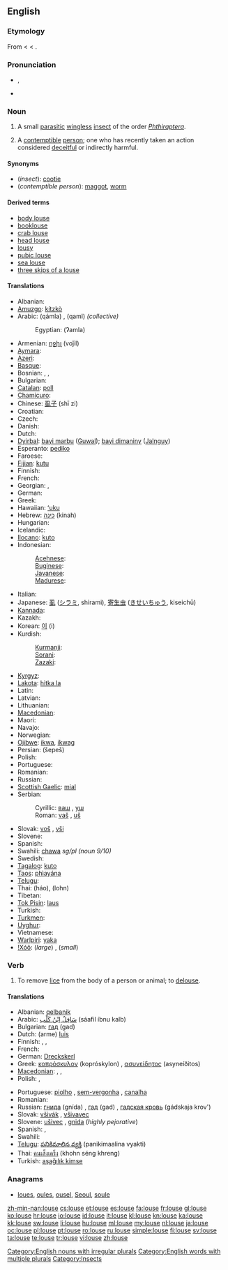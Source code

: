 {{wikipedia}}
==English==

===Etymology===
From {{etyl|enm|en}} {{term|lows|lows(e)|lang=enm}} < {{etyl|ang|en}} {{term|lus|lūs|lang=ang}} < {{proto|Germanic|lus-|lang=en}}.

===Pronunciation===
* {{a|UK}} {{IPA|/laʊs/}}, {{SAMPA|/laUs/}}
* {{rhymes|aʊs}}

===Noun===
{{en-noun|pl=[[lice]] or {{nonstandard}} [[louses]]}}

# A small [[parasitic]] [[wingless]] [[insect]] of the order ''[[Phthiraptera]]''.
# {{colloquial|dated|not usually used in plural form}}  A [[contemptible]] [[person]]; one who has recently taken an action considered [[deceitful]] or indirectly harmful.

====Synonyms====
* (''insect''): {{North America}} [[cootie]]
* (''contemptible person''): [[maggot]], [[worm]]

====Derived terms====
* [[body louse]]
* [[booklouse]]
* [[crab louse]]
* [[head louse]]
* [[lousy]]
* [[pubic louse]]
* [[sea louse]]
* [[three skips of a louse]]

====Translations====
{{trans-top|insect}}
* Albanian: {{t-|sq|morr|xs=Albanian}}
* [[Amuzgo]]: [[kítzkò]]
* Arabic: {{Arab|[[قملة|قَمْلَةٌ]]}} (qámla) {{f}}, {{Arab|[[قمل|قَمْلٌ]]}} (qaml) {{m}} ''(collective)''
*: Egyptian: (ʔamla)
* Armenian: [[ոջիլ]] (voǰil)
* [[Aymara]]: {{t|ay|lapʼa}}
* [[Azeri]]: {{t|az|bit}}
* [[Basque]]: {{t|eu|zorri|xs=Basque}}
* Bosnian: {{t-|bs|uš|f}}, {{t-|bs|vaš|f}}, {{t|bs|vaška|f}}
* Bulgarian: {{t+|bg|въшка|f|tr=vəška}}
* [[Catalan]]: [[poll]] {{m}}
* [[Chamicuro]]: {{tø|ccc|nijpa}}
* Chinese: [[虱子]] (shī zi)
* Croatian: {{t+|hr|uš|f}}
* Czech: {{t+|cs|veš|f}}
* Danish: {{t-|da|lus|c}}
* Dutch: {{t+|nl|luis|f}}
* [[Dyirbal]]: [[bayi marbu]] ([[Guwal]]); [[bayi dimaniny]] ([[Jalnguy]])
* Esperanto: [[pediko]]
* Faroese: {{t-|fo|lús|xs=Faroese}}
* [[Fijian]]: [[kutu]]
* Finnish: {{t+|fi|täi}}
* French: {{t+|fr|pou|m}}
* Georgian: {{t|ka|მკბენარი|tr=mkbenari|sc=Geor|xs=Georgian}}, {{t|ka|ტილი|tr=tili|sc=Geor|xs=Georgian}}
* German: {{t+|de|Laus|f}}
* Greek: {{t+|el|ψείρα|f|tr=pseíra}}
* Hawaiian: [[ʻuku]]
* Hebrew: [[כינה]] (kinah) {{f}}
* Hungarian: {{t+|hu|tetű}}
* Icelandic: {{t+|is|lús|f}}
* [[Ilocano]]: [[kuto]]
* Indonesian: {{t+|id|kutu|xs=Indonesian}}
*: [[Acehnese]]: {{tø|ace|gutee }}
*: [[Buginese]]: {{tø|bug|utu }}
*: [[Javanese]]: {{t|jv|tuma }}
*: [[Madurese]]: {{tø|mad|koto}}
* Italian: {{t+|it|pidocchio|m}}
* Japanese: [[虱]] ([[シラミ]], shirami), [[寄生虫]] ([[きせいちゅう]], kiseichū)
* [[Kannada]]: {{t|kn|ಹೇನು|tr=hēnu|sc=Knda|xs=Kannada}}
* Kazakh: {{t|kk|бит|sc=Cyrl}}
* Korean: [[이]] (i)
* Kurdish:
*: [[Kurmanji]]: {{t+|ku|spih}}
*: [[Sorani]]: {{t+|ku|espê}}
*: [[Zazaki]]: {{t+|ku|espije}}
{{trans-mid}}
* [[Kyrgyz]]: {{t|ky|бит|sc=Cyrl}}
* [[Lakota]]: [[hitka la]]
* Latin: {{t-|la|pediculus|m}}
* Latvian: {{t|lv|uts|f}}
* Lithuanian: {{t-|lt|utėlė|f|xs=Lithuanian}}
* [[Macedonian]]: {{t-|mk|вошка|f|tr=vóška}}
* Maori: {{t-|mi|kutu|xs=Maori}}
* Navajo: {{tø|nv|yaaʼ}}
* Norwegian: {{t+|no|lus|c}}
* [[Ojibwe]]: [[ikwa]], [[ikwag]] {{p}}
* Persian: {{fa-Arab|[[شپش|شِپِش]]}} (šepeš)
* Polish: {{t+|pl|wesz|f}}
* Portuguese: {{t+|pt|piolho|m}}
* Romanian: {{t-|ro|păduche|m}}
* Russian: {{t+|ru|вошь|f|tr=voš’}}
* [[Scottish Gaelic]]: [[mial]] {{f}}
* Serbian:
*: Cyrillic: [[ваш]] {{f}}, [[уш]] {{f}}
*: Roman: [[vaš]] {{f}}, [[uš]] {{f}}
* Slovak: [[voš]] {{f}}, [[vši]] {{p}}
* Slovene: {{t+|sl|uš|f}}
* Spanish: {{t+|es|piojo|m}}
* Swahili: [[chawa]] ''sg/pl (noun 9/10)''
* Swedish: {{t+|sv|lus|c}}
* [[Tagalog]]: [[kuto]]
* [[Taos]]: [[phìayána]]
* [[Telugu]]: {{t|te|పేను|tr=pEnu}}
* Thai: {{Thai|[[เหา]]}} (háo), {{Thai|[[โลน]]}} (lohn)
* Tibetan: {{tø|bo|ཤིག|tr=shig|sc=Tibt|xs=Tibetan}}
* [[Tok Pisin]]: [[laus]]
* Turkish: {{t+|tr|bit}}
* [[Turkmen]]: {{t|tk|bit}}
* [[Uyghur]]: {{t|ug|پىت|sc=ug-Arab}}
* Vietnamese: {{t-|vi|con rận|xs=Vietnamese}}
* [[Warlpiri]]: [[yaka]]
* [[!Xóõ]]: (''large'') {{tø|nmn|ʘnó̰õ}}, (''small'') {{tø|nmn|gǁkxʼóni}}
{{trans-bottom}}

===Verb===
{{en-verb|lous|es}}

# To remove [[lice]] from the body of a person or animal; to [[delouse]].

====Translations====
{{trans-top|worthless person}}
* Albanian: [[qelbanik]]
* Arabic: [[سافل ابن كلب|سَافِلٌ اِبْنُ كَلْب]] (sáafil íbnu kalb) {{m}}
* Bulgarian: [[гад]] (gad) {{m|f}}
* Dutch: (arme) [[luis]] {{m}}
* Finnish: {{t-|fi|luopio}}, {{t-|fi|hylkiö}}, {{t+|fi|epatto}}
* French: {{t+|fr|salaud|m}}
* German: [[Dreckskerl]] {{m}}
* Greek: [[κοπρόσκυλον]] (kopróskylon) {{n}}, [[ασυνείδητος]] (asyneíðitos) {{m}}
* [[Macedonian]]: {{t-|mk|гнида|f|tr=gnída}},  {{t|mk|вошкар|m|tr=vóškar}},  {{t-|mk|гад|m|tr=gad}}
* Polish: {{t+|pl|gnida|f}}, {{t+|pl|menda|f}}
{{trans-mid}}
* Portuguese: [[piolho]] {{m}}, [[sem-vergonha]] {{m|f}}, [[canalha]] {{m|f}}
* Romanian: {{t-|ro|păduche|m}}
* Russian: [[гнида]] (gnída) {{m|f}}, [[гад]] (gad) {{m|f}}, [[гадская кровь]] (gádskaja krov') {{m|f}}
* Slovak: [[všivák]] {{m}}, [[všivavec]] {{m}}
* Slovene: [[ušivec]] {{m}}, [[gnida]] {{f}} (''highly pejorative'')
* Spanish: {{t+|es|sinvergüenza|m|f}}, {{t+|es|canalla|m|f}}
* Swahili: {{t+|sw|chawa|xs=Swahili}}
* [[Telugu]]: [[పనికిమాలిన వ్యక్తి]] (panikimaalina vyakti)
* Thai: [[คนเส็งเคร็ง]] (khohn séng khreng)
* Turkish: [[aşağılık kimse]]
{{trans-bottom}}

===Anagrams===
* [[loues#English|loues]], [[oules#English|oules]], [[ousel#English|ousel]], [[Seoul#English|Seoul]], [[soule#English|soule]]

[[Category:English nouns with irregular plurals]]
[[Category:English words with multiple plurals]]
[[Category:Insects]]

[[zh-min-nan:louse]]
[[cs:louse]]
[[et:louse]]
[[es:louse]]
[[fa:louse]]
[[fr:louse]]
[[gl:louse]]
[[ko:louse]]
[[hr:louse]]
[[io:louse]]
[[id:louse]]
[[it:louse]]
[[kl:louse]]
[[kn:louse]]
[[ka:louse]]
[[kk:louse]]
[[sw:louse]]
[[li:louse]]
[[hu:louse]]
[[ml:louse]]
[[my:louse]]
[[nl:louse]]
[[ja:louse]]
[[oc:louse]]
[[pl:louse]]
[[pt:louse]]
[[ro:louse]]
[[ru:louse]]
[[simple:louse]]
[[fi:louse]]
[[sv:louse]]
[[ta:louse]]
[[te:louse]]
[[tr:louse]]
[[vi:louse]]
[[zh:louse]]